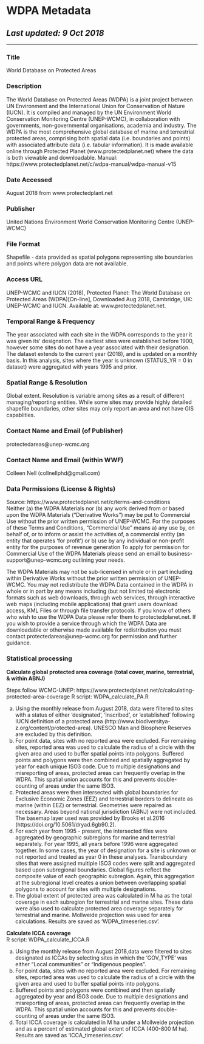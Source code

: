 # WDPA Metadata
## _Last updated: 9 Oct 2018_
___

### Title
World Database on Protected Areas  

### Description
The World Database on Protected Areas (WDPA) is a joint project between UN Environment and the International Union for Conservation of Nature (IUCN). It is compiled and managed by the UN Environment World Conservation Monitoring Centre (UNEP-WCMC), in collaboration with governments, non-governmental organisations, academia and industry. The WDPA is the most comprehensive global database of marine and terrestrial protected areas, comprising both spatial data (i.e. boundaries and points) with associated attribute data (i.e. tabular information). It is made available online through Protected Planet (www.protectedplanet.net) where the data is both viewable and downloadable. 
Manual: https://www.protectedplanet.net/c/wdpa-manual/wdpa-manual-v15  

### Date Accessed  
August 2018 from www.protectedplant.net

### Publisher  
United Nations Environment World Conservation Monitoring Centre (UNEP-WCMC) 

### File Format  
Shapefile - data provided as spatial polygons representing site boundaries and points where polygon data are not available.      

### Access URL  
UNEP-WCMC and IUCN (2018), Protected Planet: The World Database on Protected Areas (WDPA)[On-line], Downloaded Aug 2018, Cambridge, UK: UNEP-WCMC and IUCN. Available at: www.protectedplanet.net. 

### Temporal Range & Frequency
The year associated with each site in the WDPA corresponds to the year it was given its' designation. The earliest sites were established before 1900, however some sites do not have a year associated with their designation. The dataset extends to the current year (2018), and is updated on a monthly basis. In this analysis, sites where the year is unknown (STATUS_YR = 0 in dataset) were aggregated with years 1995 and prior.   

### Spatial Range & Resolution
Global extent. Resolution is variable among sites as a result of different managing/reporting entities. While some sites may provide highly detailed shapefile boundaries, other sites may only report an area and not have GIS capablities. 

### Contact Name and Email (of Publisher)
protectedareas@unep-wcmc.org  

### Contact Name and Email (within WWF)
Colleen Nell (collnellphd@gmail.com)

### Data Permissions (License & Rights)

Source: https://www.protectedplanet.net/c/terms-and-conditions  
Neither (a) the WDPA Materials nor (b) any work derived from or based upon the WDPA Materials (“Derivative Works") may be put to Commercial Use without the prior written permission of UNEP-WCMC. For the purposes of these Terms and Conditions, “Commercial Use" means a) any use by, on behalf of, or to inform or assist the activities of, a commercial entity (an entity that operates 'for profit') or b) use by any individual or non-profit entity for the purposes of revenue generation To apply for permission for Commercial Use of the WDPA Materials please send an email to business-support@unep-wcmc.org outlining your needs.

The WDPA Materials may not be sub-licensed in whole or in part including within Derivative Works without the prior written permission of UNEP-WCMC. You may not redistribute the WDPA Data contained in the WDPA in whole or in part by any means including (but not limited to) electronic formats such as web downloads, through web services, through interactive web maps (including mobile applications) that grant users download access, KML Files or through file transfer protocols. If you know of others who wish to use the WDPA Data please refer them to protectedplanet.net. If you wish to provide a service through which the WDPA Data are downloadable or otherwise made available for redistribution you must contact protectedareas@unep-wcmc.org for permission and further guidance.  

###  Statistical processing  

**Calculate global protected area coverage (total cover, marine, terrestrial, & within ABNJ)**    

Steps follow WCMC-UNEP: https://www.protectedplanet.net/c/calculating-protected-area-coverage 
R script: WDPA_calculate_PA.R  

a. Using the monthly release from August 2018, data were filtered to sites with a status of either 'designated', 'inscribed', or 'established' following IUCN definition of a protected area (http://www.biodiversitya-z.org/content/protected-area). UNESCO Man and Biosphere Reserves are excluded by this definition.         
b. For point data, sites with no reported area were excluded. For remaining sites, reported area was used to calculate the radius of a circle with the given area and used to buffer spatial points into polygons. Buffered points and polygons were then combined and spatially aggregated by year for each unique ISO3 code. Due to multiple designations and misreporting of areas, protected areas can frequently overlap in the WDPA. This spatial union accounts for this and prevents double-counting of areas under the same ISO3.  
c. Protected areas were then intersected with global boundaries for Exclusive Economic Zones (EEZ) and terrestrial borders to delineate as marine (within EEZ) or terrestrial.  Geometries were repaired as necessary. Areas beyond national jurisdiction (ABNJ) were not included. The basemap layer used was provided by Brooks et al.2016 (https://doi.org/10.5061/dryad.6gb90.2).   
d. For each year from 1995 - present, the intersected files were aggregated by geographic subregions for marine and terrestrial separately. For year 1995, all years before 1996 were aggregated together. In some cases, the year of designation for a site is unknown or not reported and treated as year 0 in these analyses. Transboundary sites that were assigned multiple ISO3 codes were split and aggregated based upon subregional boundaries. Global figures reflect the composite value of each geographic subregion. Again, this aggregation at the subregional level creates a union between overlapping spatial polygons to account for sites with multiple designations.   
e. The global extent of protected area was calculated in M ha as the total coverage in each subregion for terrestrial and marine sites. These data were also used to calculate protected area coverage separately for terrestrial and marine. Mollweide projection was used for area calculations. Results are saved as 'WDPA_timeseries.csv'.  

**Calculate ICCA coverage**  
R script: WDPA_calculate_ICCA.R  

a.  Using the monthly release from August 2018,data were filtered to sites designated as ICCAs by selecting sites in which the 'GOV_TYPE' was either "Local communities" or "Indigenous peoples".  
b.  For point data, sites with no reported area were excluded. For remaining sites, reported area was used to calculate the radius of a circle with the given area and used to buffer spatial points into polygons. 
c.  Buffered points and polygons were combined and then spatially aggregated by year and ISO3 code. Due to multiple designations and misreporting of areas, protected areas can frequently overlap in the WDPA. This spatial union accounts for this and prevents double-counting of areas under the same ISO3.  
d.  Total ICCA coverage is calculated in M ha under a Mollweide projection and as a percent of estimated global extent of ICCA (400-800 M ha). Results are saved as 'ICCA_timeseries.csv'.  


